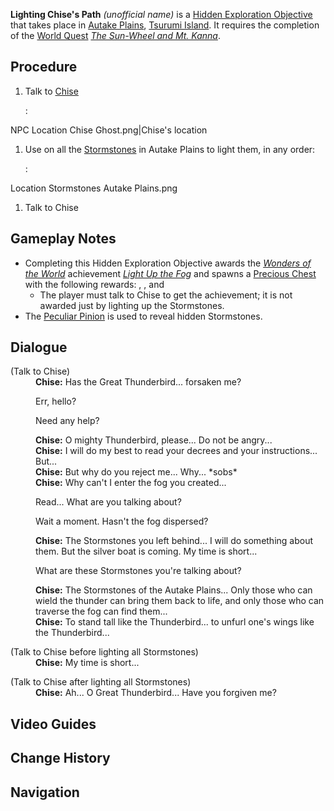 {{Hidden Exploration Objectives Infobox
|image      = NPC Ghost Chise.png
|type       = Unordered
|req        = [[The Sun-Wheel and Mt. Kanna]]
|region     = Inazuma
|area       = Tsurumi Island
|subarea    = Autake Plains
|loc        = [[Autake Plains]], [[Tsurumi Island]]
|characters = Chise; Paimon; Traveler
}}
'''Lighting Chise's Path''' ''(unofficial name)'' is a [[Hidden Exploration Objective]] that takes place in [[Autake Plains]], [[Tsurumi Island]]. It requires the completion of the [[World Quest]] ''[[The Sun-Wheel and Mt. Kanna]]''.

==Procedure==
# Talk to [[Chise]]
#: <gallery>
NPC Location Chise Ghost.png|Chise's location
</gallery>
# Use {{Electro}} on all the [[Stormstone]]s in Autake Plains to light them, in any order:
#: <gallery>
Location Stormstones Autake Plains.png
</gallery>
# Talk to Chise

==Gameplay Notes==
* Completing this Hidden Exploration Objective awards the ''[[Wonders of the World]]'' achievement ''[[Light Up the Fog]]'' and spawns a [[Precious Chest]] with the following rewards: {{Item|Primogem|30|x = 40}}, {{Item|Mora|20|x = 30,000}}, and {{Item|Hero's Wit|30|x = 3}}
** The player must talk to Chise to get the achievement; it is not awarded just by lighting up the Stormstones.
* The [[Peculiar Pinion]] is used to reveal hidden Stormstones.

==Dialogue==
{{Dialogue start}}
;(Talk to Chise)
:'''Chise:''' Has the Great Thunderbird... forsaken me?
:{{DIcon}} Err, hello?
:{{DIcon}} Need any help?
:'''Chise:''' O mighty Thunderbird, please... Do not be angry...
:'''Chise:''' I will do my best to read your decrees and your instructions... But...
:'''Chise:''' But why do you reject me... Why... *sobs*
:'''Chise:''' Why can't I enter the fog you created...
:{{DIcon}} Read... What are you talking about?
:{{DIcon}} Wait a moment. Hasn't the fog dispersed?
:'''Chise:''' The Stormstones you left behind... I will do something about them. But the silver boat is coming. My time is short...
:{{DIcon}} What are these Stormstones you're talking about?
:'''Chise:''' The Stormstones of the Autake Plains... Only those who can wield the thunder can bring them back to life, and only those who can traverse the fog can find them...
:'''Chise:''' To stand tall like the Thunderbird... to unfurl one's wings like the Thunderbird...

;(Talk to Chise before lighting all Stormstones)
:'''Chise:''' My time is short...

;(Talk to Chise  after lighting all Stormstones)
:'''Chise:''' Ah... O Great Thunderbird... Have you forgiven me?
{{Dialogue end}}

==Video Guides==
{{EVT
|video1   = https://youtu.be/biT2N4QSlzo
|caption1 = Lighting Chise's Path Guide
}}

==Change History==
{{Change History|2.2}}

==Navigation==
{{Hidden Exploration Objective Navbox|Unordered}}
